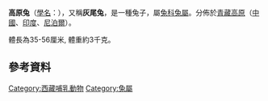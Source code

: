{{Speciesbox
| name = 高原兔
| image = Smit.Lepus sechuenensis.jpg
| status = LC 
| status_system = iucn3.1
| status_ref = <ref>{{IUCN2008 | assessors = Smith, A.T. & Johnston, C.H. | year=2008 | id=41278 | title=Lepus comus | downloaded=2009-4-15}}</ref>
| genus = Lepus
| species = oiostolus
| authority = [[布萊安·霍頓·荷吉森|Hodgson]], 1840
| synonyms = }}

'''高原兔'''（[[學名|學名]]：''{{lang|la|Lepus oiostolus}}''），又稱'''灰尾兔'''，是一種兔子，屬[[兔科|兔科]][[兔屬|兔屬]]。分佈於[[青藏高原|青藏高原]]（[[中國|中國]]、[[印度|印度]]、[[尼泊爾|尼泊爾]]）。

體長為35-56厘米, 體重約3千克。

==參考資料==
{{reflist}}
{{Taxonbar|from=Q578083}}

[[Category:西藏哺乳動物|Category:西藏哺乳動物]]
[[Category:兔屬|Category:兔屬]]